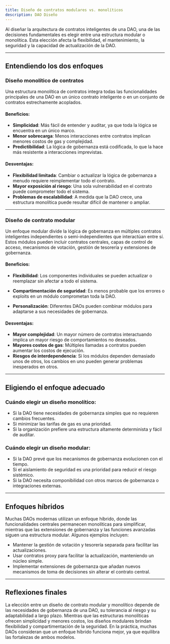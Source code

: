 ```yaml
---
title: Diseño de contratos modulares vs. monolíticos
description: DAO Diseño
---
```


Al diseñar la arquitectura de contratos inteligentes de una DAO, una de las decisiones fundamentales es elegir entre una estructura modular o monolítica. Esta elección afecta la flexibilidad, el mantenimiento, la seguridad y la capacidad de actualización de la DAO.

---

## Entendiendo los dos enfoques

### **Diseño monolítico de contratos**
Una estructura monolítica de contratos integra todas las funcionalidades principales de una DAO en un único contrato inteligente o en un conjunto de contratos estrechamente acoplados.

#### **Beneficios:**
- **Simplicidad**: Más fácil de entender y auditar, ya que toda la lógica se encuentra en un único marco.
- **Menor sobrecarga**: Menos interacciones entre contratos implican menores costos de gas y complejidad.
- **Predictibilidad**: La lógica de gobernanza está codificada, lo que la hace más resistente a interacciones imprevistas.

#### **Desventajas:**
- **Flexibilidad limitada**: Cambiar o actualizar la lógica de gobernanza a menudo requiere reimplementar todo el contrato. 
- **Mayor exposición al riesgo**: Una sola vulnerabilidad en el contrato puede comprometer todo el sistema.
- **Problemas de escalabilidad**: A medida que la DAO crece, una estructura monolítica puede resultar difícil de mantener o ampliar.

---

### **Diseño de contrato modular**
Un enfoque modular divide la lógica de gobernanza en múltiples contratos inteligentes independientes o semi-independientes que interactúan entre sí. Estos módulos pueden incluir contratos centrales, capas de control de acceso, mecanismos de votación, gestión de tesorería y extensiones de gobernanza.

#### **Beneficios:**
- **Flexibilidad**: Los componentes individuales se pueden actualizar o reemplazar sin afectar a todo el sistema.

- **Compartimentación de seguridad**: Es menos probable que los errores o exploits en un módulo comprometan toda la DAO.

- **Personalización**: Diferentes DAOs pueden combinar módulos para adaptarse a sus necesidades de gobernanza.

#### **Desventajas:**
- **Mayor complejidad**: Un mayor número de contratos interactuando implica un mayor riesgo de comportamientos no deseados. 
- **Mayores costos de gas**: Múltiples llamadas a contratos pueden aumentar los costos de ejecución.
- **Riesgos de interdependencia**: Si los módulos dependen demasiado unos de otros, los cambios en uno pueden generar problemas inesperados en otros.

---

## Eligiendo el enfoque adecuado

### Cuándo elegir un diseño monolítico:
- Si la DAO tiene necesidades de gobernanza simples que no requieren cambios frecuentes.
- Si minimizar las tarifas de gas es una prioridad.
- Si la organización prefiere una estructura altamente determinista y fácil de auditar.

### Cuándo elegir un diseño modular:
- Si la DAO prevé que los mecanismos de gobernanza evolucionen con el tiempo.
- Si el aislamiento de seguridad es una prioridad para reducir el riesgo sistémico.
- Si la DAO necesita componibilidad con otros marcos de gobernanza o integraciones externas.

---

## Enfoques híbridos
Muchas DAOs modernas utilizan un enfoque híbrido, donde las funcionalidades centrales permanecen monolíticas para simplificar, mientras que las extensiones de gobernanza y las funciones avanzadas siguen una estructura modular. Algunos ejemplos incluyen:
- Mantener la gestión de votación y tesorería separada para facilitar las actualizaciones.
- Usar contratos proxy para facilitar la actualización, manteniendo un núcleo simple.
- Implementar extensiones de gobernanza que añadan nuevos mecanismos de toma de decisiones sin alterar el contrato central.

---

## Reflexiones finales
La elección entre un diseño de contrato modular y monolítico depende de las necesidades de gobernanza de una DAO, su tolerancia al riesgo y su adaptabilidad a largo plazo. Mientras que las estructuras monolíticas ofrecen simplicidad y menores costos, los diseños modulares brindan flexibilidad y compartimentación de la seguridad. En la práctica, muchas DAOs consideran que un enfoque híbrido funciona mejor, ya que equilibra las fortalezas de ambos modelos.